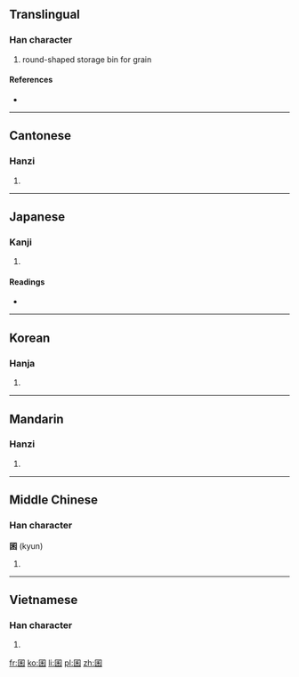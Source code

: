 ==Translingual==

===Han character===
{{Han char|rn=31|rad=囗|as=05|sn=8|four=6090<sub>4</sub>|canj=田竹木 (WHD)}}

# round-shaped storage bin for grain

====References====
* {{Han ref|kx=0217.320|dkj=04742|dj=0445.200|hdz=10717.090|uh=56F7|ud=22263|bh=CBF0|bd=52208}}

----

==Cantonese==

===Hanzi===
{{yue-hanzi|jyut=|y=kwan1}}

# {{defn|lang=yue|sort=囗05}}

----

==Japanese==

===Kanji===
{{ja-kanji|grade=|rs=囗05}}

# {{defn|lang=ja|sort=囗05}}

====Readings====
* {{ja-readings|on=[[きん]] (kin), [[こん]] (kon), [[ごん]] (gon)|kun=[[くら]] (kura)}}

----

==Korean==

===Hanja===
{{ko-hanja|hangeul=균|rv=gyun|mr=kyun}}

# {{defn|lang=ko|sort=囗05}}

----

==Mandarin==

===Hanzi===
{{cmn-hanzi|pin=[[qūn]] ([[qun1]])|wg=ch'ün<sup>1</sup>}}

# {{defn|lang=cmn|sort=囗05}}
----

==Middle Chinese==

===Han character===
'''囷''' (kyun)

# {{defn|lang=zhx-mid|sort=囗05}}

----

==Vietnamese==

===Han character===
{{vi-hantu|khuân|rs=囗05}}

# {{defn|lang=vi|sort=囗05}}
[[fr:囷]]
[[ko:囷]]
[[li:囷]]
[[pl:囷]]
[[zh:囷]]